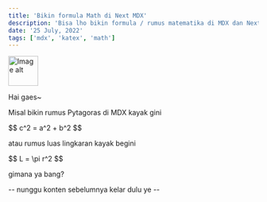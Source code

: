 ```yaml
---
title: 'Bikin formula Math di Next MDX'
description: 'Bisa lho bikin formula / rumus matematika di MDX dan Next!'
date: '25 July, 2022'
tags: ['mdx', 'katex', 'math']
---
```


<div className="flex justify-start items-center">
    <img src={'https://ngeblog-blog.vercel.app/_next/image?url=%2Fpixel_me_removedbg.png&w=256&q=75'} alt="Image alt" width="60" /> 
    <p className="text-amber-500">Hai gaes~</p>
</div>

Misal bikin rumus Pytagoras di MDX kayak gini

<div className="flex justify-center items-center"> $$ c^2 = a^2 + b^2 $$ </div>

atau rumus luas lingkaran kayak begini

<div className="flex justify-center items-center"> $$ L = \pi r^2 $$ </div>

gimana ya bang?

-- nunggu konten sebelumnya kelar dulu ye --
